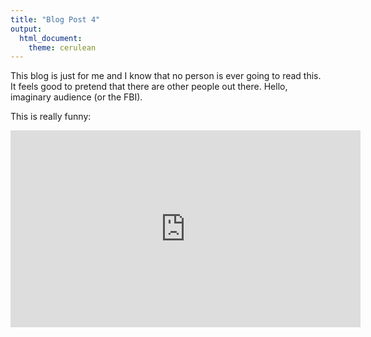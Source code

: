 ```yaml
---
title: "Blog Post 4"
output: 
  html_document:
    theme: cerulean
---
```

This blog is just for me and I know that no person is ever going to read this. It feels good to pretend that there are other people out there. Hello, imaginary audience (or the FBI).



This is really funny: 

<iframe width="560" height="315" src="https://www.youtube.com/embed/__DrJI7mTHQ" frameborder="0" allow="autoplay; encrypted-media" allowfullscreen></iframe> 

